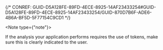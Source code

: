 

{/* CONREF: GUID-D5A128FE-89FD-4ECE-8925-14AF23433254#GUID-D5A128FE-89FD-4ECE-8925-14AF23433254/GUID-870D7B6F-ADE6-4B6A-BF5D-5F77154C9CD1  */}

<Note type={"note"}>

If the analysis your application performs requires the use of tokens, make sure this is clearly indicated to the user.

</Note>

